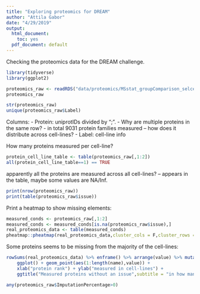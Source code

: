 ```yaml
---
title: "Exploring proteomics for DREAM"
author: "Attila Gabor"
date: "4/29/2019"
output:
  html_document: 
    toc: yes
  pdf_document: default
---
```

Checking the proteomics data for the DREAM challenge. 

```r
library(tidyverse)
library(ggplot2)
```

```r
proteomics_raw <- readRDS("data/proteomics/MSstat_groupComparison_selceted.rds") %>% as_tibble()
proteomics_raw
```

```r
str(proteomics_raw)
unique(proteomics_raw$Label)
```

Columns:
- Protein: uniprotIDs divided by ";". 
	- Why are multiple proteins in the same row?
	- in total 9031 protein families measured -- how does it distribute across cell-lines?
- Label: cell-line info


How many proteins measured per cell-line?
```r
protein_cell_line_table <- table(proteomics_raw[,1:2])
all(protein_cell_line_table==1) == TRUE
```
apparently all the proteins are measured across all cell-lines? -- appears in the table, maybe some values are NA/Inf.

```r
print(nrow(proteomics_raw))
print(table(proteomics_raw$issue))
```
Print a heatmap to show missing elements:
```r
measured_conds <- proteomics_raw[,1:2]
measured_conds <- measured_conds[is.na(proteomics_raw$issue),]
real_proteomics_data <- table(measured_conds)
pheatmap::pheatmap(real_proteomics_data,cluster_cols = F,cluster_rows = F,labels_row = "")
```
Some proteins seems to be missing from the majority of the cell-lines:
```r
rowSums(real_proteomics_data) %>% enframe() %>% arrange(value) %>% mutate(name=factor(name,levels = .$name)) %>%
	ggplot() + geom_point(aes(1:length(name),value)) + 
	xlab("protein rank") + ylab("measured in cell-lines") +
	ggtitle("Measured proteins without an issue",subtitle = "in how many cell-lines a protein was measured")
```
```r
any(proteomics_raw$ImputationPercentage>0)
```

